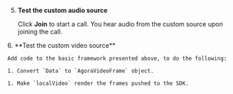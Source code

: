 
5. **Test the custom audio source**

    Click **Join** to start a call. You hear audio from the custom source upon joining the call.

<ProductWrapper notAllowed="voice-calling">
6. **Test the custom video source**

    Add code to the basic framework presented above, to do the following:
    
    1. Convert `Data` to `AgoraVideoFrame` object.

    1. Make `localVideo` render the frames pushed to the SDK.

</ProductWrapper>




